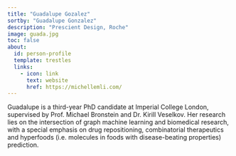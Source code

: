 ```yaml
---
title: "Guadalupe Gozalez"
sortby: "Guadalupe Gonzalez"
description: "Prescient Design, Roche"
image: guada.jpg
toc: false
about:
  id: person-profile
  template: trestles
  links:
    - icon: link
      text: website
      href: https://michellemli.com/
---
```



Guadalupe is a third-year PhD candidate at Imperial College London, supervised by Prof. Michael Bronstein and Dr. Kirill Veselkov. Her research lies on the intersection of graph machine learning and biomedical research, with a special emphasis on drug repositioning, combinatorial therapeutics and hyperfoods (i.e. molecules in foods with disease-beating properties) prediction.